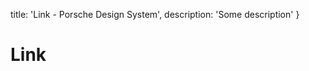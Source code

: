 
  title: 'Link - Porsche Design System',
  description: 'Some description'
}

# Link <ComponentStatus tagName="p-link"></ComponentStatus>